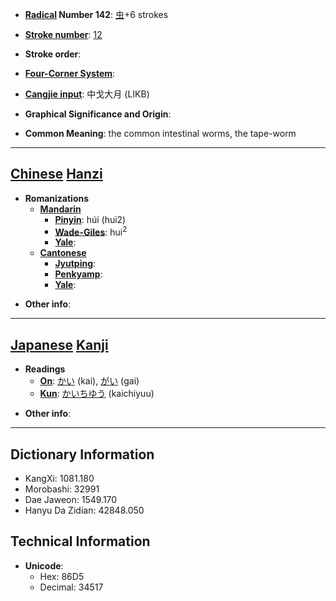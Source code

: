 * '''[[Wiktionary:Chinese radical index| Radical]] Number 142''': [[Wiktionary:Chinese radical index 虫|虫]]+6 strokes

* '''[[Wiktionary:Chinese total strokes index|Stroke number]]''': [[Wiktionary:Chinese total strokes index 12|12]]

* '''Stroke order''': 

* '''[[Wiktionary:Chinese four corner index|Four-Corner System]]''': 

* '''[[Wiktionary:Chinese Cangjie index|Cangjie input]]''': 中戈大月 (LIKB)

* '''Graphical Significance and Origin''': 

* '''Common Meaning''': the common intestinal worms, the tape-worm

----

== [[Chinese]] [[Hanzi]] ==

* '''Romanizations'''
** '''[[Mandarin]]'''
*** '''[[Pinyin]]''': húi (hui2)
*** '''[[Wade-Giles]]''': hui<sup>2</sup>
*** '''[[Yale]]''': 
** '''[[Cantonese]]'''
*** '''[[Jyutping]]''':
*** '''[[Penkyamp]]''': 
*** '''[[Yale]]''': 

* '''Other info''': 

----

== [[Japanese]] [[Kanji]] ==

* '''Readings'''
** '''[[On]]''': [[かい]] (kai), [[がい]] (gai)
** '''[[Kun]]''': [[かいちゆう]] (kaichiyuu)

* '''Other info''':  

----

== Dictionary Information ==

* KangXi: 1081.180
* Morobashi: 32991
* Dae Jaweon: 1549.170
* Hanyu Da Zidian: 42848.050

== Technical Information ==

* '''Unicode''':
** Hex: 86D5
** Decimal: 34517